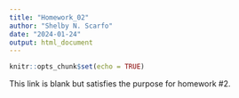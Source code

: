 ```yaml
---
title: "Homework_02"
author: "Shelby N. Scarfo"
date: "2024-01-24"
output: html_document
---
```


```r
knitr::opts_chunk$set(echo = TRUE)
```

This link is blank but satisfies the purpose for homework #2.